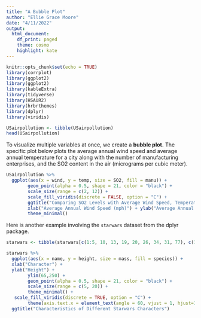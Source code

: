 ```yaml
---
title: "A Bubble Plot"
author: "Ellie Grace Moore"
date: "4/11/2022"
output: 
  html_document:
    df_print: paged
    theme: cosmo
    highlight: kate
---
```


```r
knitr::opts_chunk$set(echo = TRUE)
library(corrplot)
library(ggplot2)
library(ggplot2)
library(kableExtra)
library(tidyverse)
library(HSAUR2)
library(hrbrthemes)
library(dplyr)
library(viridis)
```

```r
USairpollution <- tibble(USairpollution)
head(USairpollution)
```

To visualize multiple variables at once, we create a **bubble plot.** The specific plot below plots the average annual wind speed and average annual temperature for a city along with the number of manufacturing enterprises, and the SO2 content in the air (micrograms per cubic meter).
 
```r
USairpollution %>%
  ggplot(aes(x = wind, y = temp, size = SO2, fill = manu)) +
        geom_point(alpha = 0.5, shape = 21, color = "black") +
        scale_size(range = c(2, 12)) +
        scale_fill_viridis(discrete = FALSE, option = "C") +
        ggtitle("Comparing SO2 Levels with Average Wind Speed, Temperature, \n and Manufacturing Plants") +
        xlab("Average Annual Wind Speed (mph)") + ylab("Average Annual Temperature (Fahrenheit)") +
        theme_minimal()
```


Here is another example involving the `starwars` dataset from the dplyr package.

```r
starwars <- tibble(starwars[c(1:5, 10, 13, 19, 20, 26, 34, 31, 77), c(1:3,10,11)])
```

``` r
starwars %>%
  ggplot(aes(x = name, y = height, size = mass, fill = species)) +
  xlab("Character") +
  ylab("Height") +
        ylim(65,250) + 
        geom_point(alpha = 0.5, shape = 21, color = "black") +
        scale_size(range = c(5, 20)) +
        theme_minimal() +
   scale_fill_viridis(discrete = TRUE, option = "C") +
        theme(axis.text.x = element_text(angle = 60, vjust = 1, hjust=1)) + 
  ggtitle("Characteristics of Different Starwars Characters")
```
